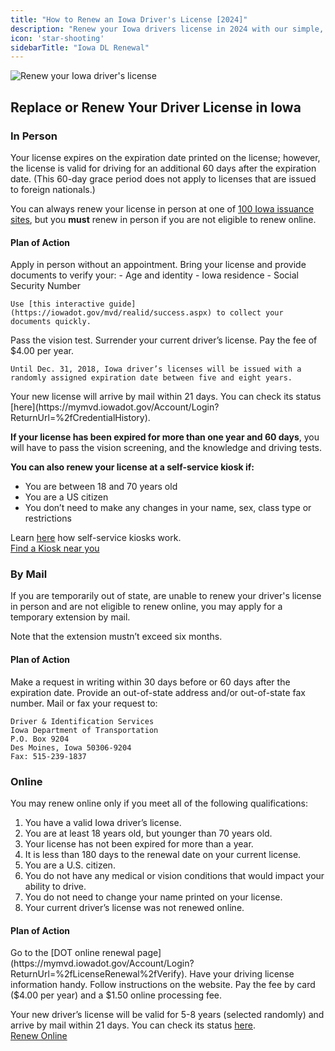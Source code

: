 ```yaml
---
title: "How to Renew an Iowa Driver's License [2024]"
description: "Renew your Iowa drivers license in 2024 with our simple, step-by-step guide. Find all the necessary requirements, forms, fees, and online renewal options to ensure a hassle-free experience. Stay legal and avoid fines - start your renewal process now!"
icon: 'star-shooting'
sidebarTitle: "Iowa DL Renewal"
---
```

![Renew your Iowa driver's license](https://driving-tests.org/wp-content/uploads/2024/07/renew-iowa-drivers-license.jpg)
## Replace or Renew Your Driver License in Iowa

### In Person
Your license expires on the expiration date printed on the license; however, the license is valid for driving for an additional 60 days after the expiration date. (This 60-day grace period does not apply to licenses that are issued to foreign nationals.)

You can always renew your license in person at one of [100 Iowa issuance sites](https://iowadot.gov/mvd/iowa-dot-locations), but you **must** renew in person if you are not eligible to renew online.

#### Plan of Action
<Steps>
  <Step title="Step 1">
    Apply in person without an appointment.
  </Step>
  <Step title="Step 2">
    Bring your license and provide documents to verify your:
    - Age and identity
    - Iowa residence
    - Social Security Number

    Use [this interactive guide](https://iowadot.gov/mvd/realid/success.aspx) to collect your documents quickly.
  </Step>
  <Step title="Step 3">
    Pass the vision test.
  </Step>
  <Step title="Step 4">
    Surrender your current driver’s license.
  </Step>
  <Step title="Step 5">
    Pay the fee of $4.00 per year.

    Until Dec. 31, 2018, Iowa driver’s licenses will be issued with a randomly assigned expiration date between five and eight years.
  </Step>
  <Step title="Step 6">
    Your new license will arrive by mail within 21 days. You can check its status [here](https://mymvd.iowadot.gov/Account/Login?ReturnUrl=%2fCredentialHistory).
  </Step>
</Steps>

**If your license has been expired for more than one year and 60 days**, you will have to pass the vision screening, and the knowledge and driving tests.

**You can also renew your license at a self-service kiosk if:**
- You are between 18 and 70 years old
- You are a US citizen
- You don’t need to make any changes in your name, sex, class type or restrictions

Learn [here](https://iowadot.gov/mvd/kiosks) how self-service kiosks work.  
[Find a Kiosk near you](https://driving-tests.org/dmv-near-me/)

### By Mail
If you are temporarily out of state, are unable to renew your driver's license in person and are not eligible to renew online, you may apply for a temporary extension by mail.

Note that the extension mustn’t exceed six months.

#### Plan of Action
<Steps>
  <Step title="Step 1">
    Make a request in writing within 30 days before or 60 days after the expiration date.
  </Step>
  <Step title="Step 2">
    Provide an out-of-state address and/or out-of-state fax number.
  </Step>
  <Step title="Step 3">
    Mail or fax your request to:

    Driver & Identification Services  
    Iowa Department of Transportation  
    P.O. Box 9204  
    Des Moines, Iowa 50306-9204  
    Fax: 515-239-1837
  </Step>
</Steps>

### Online
You may renew online only if you meet all of the following qualifications:
1. You have a valid Iowa driver’s license.
2. You are at least 18 years old, but younger than 70 years old.
3. Your license has not been expired for more than a year.
4. It is less than 180 days to the renewal date on your current license.
5. You are a U.S. citizen.
6. You do not have any medical or vision conditions that would impact your ability to drive.
7. You do not need to change your name printed on your license.
8. Your current driver’s license was not renewed online.

#### Plan of Action
<Steps>
  <Step title="Step 1">
    Go to the [DOT online renewal page](https://mymvd.iowadot.gov/Account/Login?ReturnUrl=%2fLicenseRenewal%2fVerify).
  </Step>
  <Step title="Step 2">
    Have your driving license information handy.
  </Step>
  <Step title="Step 3">
    Follow instructions on the website.
  </Step>
  <Step title="Step 4">
    Pay the fee by card ($4.00 per year) and a $1.50 online processing fee.
  </Step>
</Steps>

Your new driver’s license will be valid for 5-8 years (selected randomly) and arrive by mail within 21 days. You can check its status [here](https://mymvd.iowadot.gov/Account/Login?ReturnUrl=%2fCredentialHistory).  
[Renew Online](https://mymvd.iowadot.gov/Account/Login?ReturnUrl=%2fLicenseRenewal%2fVerify)

<Snippet file="renewal-state-block.mdx" />